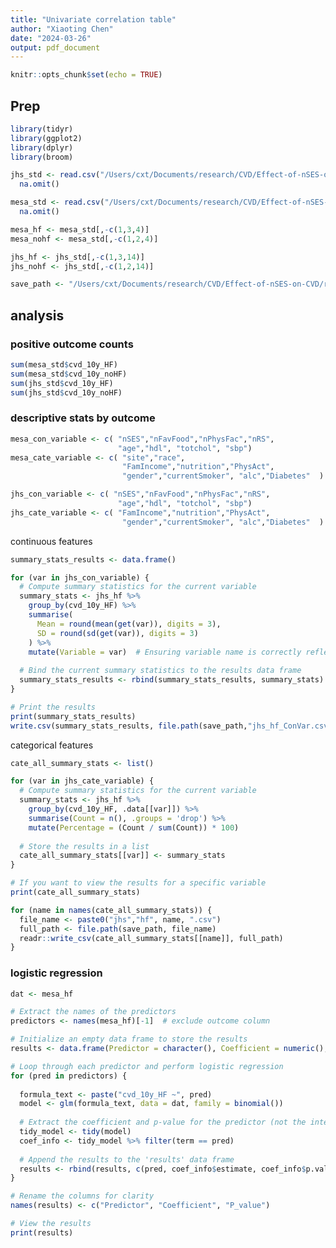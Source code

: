```yaml
---
title: "Univariate correlation table"
author: "Xiaoting Chen"
date: "2024-03-26"
output: pdf_document
---
```


```r
knitr::opts_chunk$set(echo = TRUE)
```

## Prep

```r
library(tidyr)
library(ggplot2)
library(dplyr)
library(broom)
```

```r
jhs_std <- read.csv("/Users/cxt/Documents/research/CVD/Effect-of-nSES-on-CVD/data_processed/JHS/jhs_std.csv") %>%
  na.omit()

mesa_std <- read.csv("/Users/cxt/Documents/research/CVD/Effect-of-nSES-on-CVD/data_processed/MESA/mesa_std.csv") %>%
  na.omit()
```

```r
mesa_hf <- mesa_std[,-c(1,3,4)]
mesa_nohf <- mesa_std[,-c(1,2,4)]

jhs_hf <- jhs_std[,-c(1,3,14)]
jhs_nohf <- jhs_std[,-c(1,2,14)]
```

```r
save_path <- "/Users/cxt/Documents/research/CVD/Effect-of-nSES-on-CVD/results/univariate_table"

```


## analysis

### positive outcome counts
```r
sum(mesa_std$cvd_10y_HF)
sum(mesa_std$cvd_10y_noHF)
sum(jhs_std$cvd_10y_HF)
sum(jhs_std$cvd_10y_noHF)
```

### descriptive stats by outcome

```r
mesa_con_variable <- c( "nSES","nFavFood","nPhysFac","nRS",
                        "age","hdl", "totchol", "sbp")
mesa_cate_variable <- c( "site","race",
                         "FamIncome","nutrition","PhysAct",
                         "gender","currentSmoker", "alc","Diabetes"  )

jhs_con_variable <- c( "nSES","nFavFood","nPhysFac","nRS",
                        "age","hdl", "totchol", "sbp")
jhs_cate_variable <- c( "FamIncome","nutrition","PhysAct",
                         "gender","currentSmoker", "alc","Diabetes"  )
```


continuous features
```r
summary_stats_results <- data.frame()

for (var in jhs_con_variable) {
  # Compute summary statistics for the current variable
  summary_stats <- jhs_hf %>%
    group_by(cvd_10y_HF) %>%
    summarise(
      Mean = round(mean(get(var)), digits = 3),
      SD = round(sd(get(var)), digits = 3)
    ) %>%
    mutate(Variable = var)  # Ensuring variable name is correctly reflected
  
  # Bind the current summary statistics to the results data frame
  summary_stats_results <- rbind(summary_stats_results, summary_stats)
}

# Print the results
print(summary_stats_results)
write.csv(summary_stats_results, file.path(save_path,"jhs_hf_ConVar.csv"), row.names = FALSE)
```

categorical features
```r
cate_all_summary_stats <- list()

for (var in jhs_cate_variable) {
  # Compute summary statistics for the current variable
  summary_stats <- jhs_hf %>%
    group_by(cvd_10y_HF, .data[[var]]) %>%
    summarise(Count = n(), .groups = 'drop') %>%
    mutate(Percentage = (Count / sum(Count)) * 100)
  
  # Store the results in a list
  cate_all_summary_stats[[var]] <- summary_stats
}

# If you want to view the results for a specific variable
print(cate_all_summary_stats) 
```

```r

for (name in names(cate_all_summary_stats)) {
  file_name <- paste0("jhs","hf", name, ".csv")
  full_path <- file.path(save_path, file_name)
  readr::write_csv(cate_all_summary_stats[[name]], full_path)
}
```


### logistic regression
```r
dat <- mesa_hf

# Extract the names of the predictors
predictors <- names(mesa_hf)[-1]  # exclude outcome column

# Initialize an empty data frame to store the results
results <- data.frame(Predictor = character(), Coefficient = numeric(), P_value = numeric(), stringsAsFactors = FALSE)

# Loop through each predictor and perform logistic regression
for (pred in predictors) {
  
  formula_text <- paste("cvd_10y_HF ~", pred)
  model <- glm(formula_text, data = dat, family = binomial())
  
  # Extract the coefficient and p-value for the predictor (not the intercept)
  tidy_model <- tidy(model)
  coef_info <- tidy_model %>% filter(term == pred)
  
  # Append the results to the 'results' data frame
  results <- rbind(results, c(pred, coef_info$estimate, coef_info$p.value))
}

# Rename the columns for clarity
names(results) <- c("Predictor", "Coefficient", "P_value")

# View the results
print(results)

```